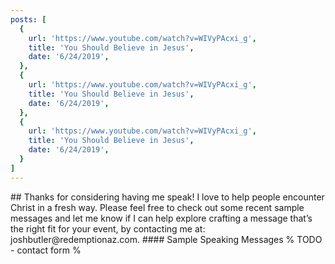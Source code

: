 ```yaml
---
posts: [
  {
    url: 'https://www.youtube.com/watch?v=WIVyPAcxi_g',
    title: 'You Should Believe in Jesus',
    date: '6/24/2019',
  },
  {
    url: 'https://www.youtube.com/watch?v=WIVyPAcxi_g',
    title: 'You Should Believe in Jesus',
    date: '6/24/2019',
  },
  {
    url: 'https://www.youtube.com/watch?v=WIVyPAcxi_g',
    title: 'You Should Believe in Jesus',
    date: '6/24/2019',
  }
]
---
```



<Page title="Speaking">
  ## Thanks for considering having me speak!
  I love to help people encounter Christ in a fresh way. Please feel free to check out some recent sample messages and let me know if I can help explore crafting a message that’s the right fit for your event, by contacting me at: joshbutler@redemptionaz.com.
  #### Sample Speaking Messages
  <PostLinks posts={frontmatter.posts}/>
  % TODO - contact form %
</Page>
